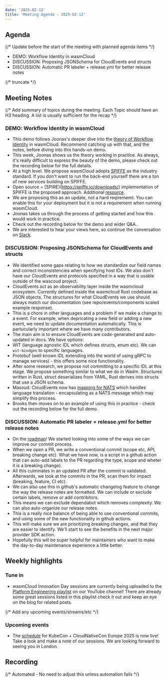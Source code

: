 ```yaml
---
date: '2025-02-12'
title: 'Meeting Agenda - 2025-02-12'
---
```


## Agenda

{/* Update before the start of the meeting with planned agenda items */}

- DEMO: Workflow Identity in wasmCloud
- DISCUSSION: Proposing JSONSchema for CloudEvents and structs
- DISCUSSION: Automatic PR labeler + release.yml for better release notes

{/* truncate */}

## Meeting Notes

{/* Add summary of topics during the meeting. Each Topic should have an H3 heading. A list is usually sufficient for the recap */}

### DEMO: Workflow Identity in wasmCloud

- This demo follows Joonas's deeper dive into the [theory of Workflow Identity](https://wasmcloud.com/community/2025/02/05/community-meeting/) in wasmCloud. Recommend catching up with that, and the notes, before diving into this hands-on demo.
- This week, Joonas shows us the theory working in practice. As always, it's really difficult to express the beauty of the demo, please check out the recording below for the full details.
- At a high level. We propose wasmCloud adopts [SPIFFE](https://spiffe.io/) as the industry standard. If you don't want to run the back-end yourself there are a ton of new services building on SPIFFE.
- Open source = [SPIRE}(https://spiffe.io/downloads/) implementation of SPIFFE is the proposed approach. Additional [resource](https://github.com/spiffe/spiffe/blob/main/standards/SPIFFE-ID.md#33-svid-format).
- We are proposing this as an update, not a hard reqirememt. You can enable this for your deployment but it is not a requirement when running wasmCloud.
- Joonas takes us through the process of getting started and how this would work in practice.
- Check out the recording below for the demo and wider Q&A.
- We are interested to hear your views here, so continue the conversation on [Slack](https://wasmcloud.slack.com/).

### DISCUSSION: Proposing JSONSchema for CloudEvents and structs

- We identified some gaps relating to how we standardize our field names and correct inconsistencies when specifying host IDs. We also don't have our CloudEvents and protocols specified in a way that is usable outside of the wascoud project.
- CloudEvents act as an observability layer inside the wasmcloud ecosystem. Currently defined inside the wasmcloud Rust codebase as JSON objects. The structures for what CloudEvents we use should always match our documentation (see repo/events/components scaled example response).
- This is a chore in other languages and a problem if we make a change to a event. For example, when depricating a new field or adding a new event, we need to update documentation automatically. This is partucularly important where we have many contributors.
- The main aim is to ensure CloudEvents are code-generated and auto-updated in docs. We have options:
- WIT (language agnostic IDL which defines structs, enum etc). We can `wit-bindgen` to specific languages. 
- Protobuf (well known IDL extending into the world of using gRPC to manage services) - this offers some nice functionality.
- After some research, we propose not committing to a specific IDL at this stage. We propose something similar to what we do in Wadm. Structures written in Rust, struct deserializes from YAML, Rust derives into structs that use a JSON schema.
- Masoud: CloudEvents now has [mapping for NATS](https://docs.nats.io/running-a-nats-service/configuration/securing_nats/auth_callout) which handles language translation - encapsulating as a NATS message which may simplify this process.
- Brooks then moves on to an example of using this in practice - check out the recording below for the full demo.

### DISCUSSION: Automatic PR labeler + release.yml for better release notes

- On the [roadmap](https://wasmcloud.com/docs/roadmap/)! We started looking into some of the ways we can improve our commit process.
- When we open a PR, we write a conventional commit (scope etc, API, breaking change etc). What we have now, is a script in a github action that can auto-add labels to the PR regarding the type, scope and wheter it is a breaking change).
- All this culminates in an updated PR after the commit is validated. Afterwards, we look at the commits in the PR, scan them for impact (breaking, feature, CI etc).
- We can also use this in github's automatic changelog feature to change the way the release notes are formatted. We can include or exclude certain labels, remove or add contribitors.
- This means we can exclude dependabot which removes complexity. We can also auto-organize our release notes.
- This is a really nice balance of being able to use conventional commits, and using some of the new functionality in github actions.
- This will make sure we are prioritizing breaking changes, and that they are easier to identify. We'll start to see the benefits in the next major provider SDK action. 
- Hopefully this will be super helpful for maintainers who want to make the day-to-day maintenance experience a little better.

## Weekly highlights

### Tune in

- wasmCloud Innovation Day sessions are currently being uploaded to the [Platform Engineering playlist](https://www.youtube.com/watch?v=wRsBQkP2rPY&list=PL25tdRgIAXStcnLCeE_GUTjbTNxFaDnBJ) on our YouTube channel! There are already some great sessions listed in this playlist check it out and keep an eye on the blog for related posts.

{/* Add any upcoming events/streams/etc */}

### Upcoming events

- The [schedule](https://events.linuxfoundation.org/kubecon-cloudnativecon-europe/program/schedule/) for KubeCon + CloudNativeCon Europe 2025 is now live! Take a look and make a note of our sessions. We are looking forward to seeing you in London.

## Recording

{/* Automated - No need to adjust this unless automation fails */}

<YouTube url="https://www.youtube.com/watch?v=xV0BEPsNPIM" />
